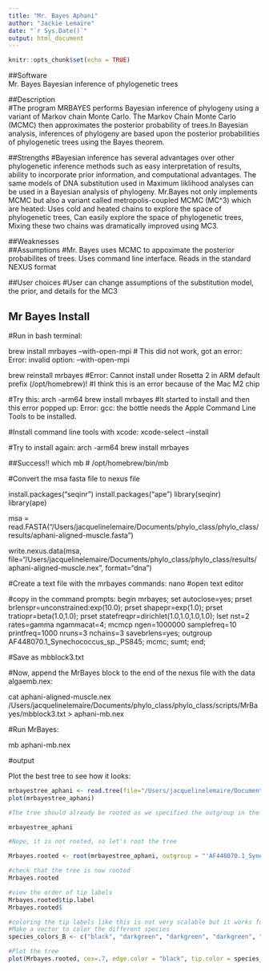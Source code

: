 ```yaml
---
title: "Mr. Bayes Aphani"
author: "Jackie Lemaire"
date: "`r Sys.Date()`"
output: html_document
---
```


```r
knitr::opts_chunk$set(echo = TRUE)
```

##Software	
Mr. Bayes
Bayesian inference of phylogenetic trees

##Description	
#The program MRBAYES performs Bayesian inference of phylogeny using a variant of Markov chain Monte Carlo. The Markov Chain Monte Carlo (MCMC) then approximates  the posterior probability of trees.In Bayesian analysis, inferences of phylogeny are based upon the posterior probabilities of phylogenetic trees using the Bayes theorem.

##Strengths
#Bayesian inference has several advantages over other phylogenetic inference methods such as easy interpretation of results, ability to incorporate prior information, and computational advantages. The same models of DNA substitution used in Maximum liklihood analyses can be used in a Bayesian analysis of phylogeny. Mr.Bayes not only implements MCMC but also a variant called metropolis-coupled MCMC (MC^3) which are heated: Uses cold and heated chains to explore the space of phylogenetic trees, Can easily explore the space of phylogenetic trees, Mixing these two chains was dramatically improved using MC3.

##Weaknesses	
##Assumptions
#Mr. Bayes uses MCMC to appoximate the posterior probabilites of trees. Uses command line interface. Reads in the standard NEXUS format

##User choices
#User can change assumptions of the substitution model, the prior, and details for the MC3 

## Mr Bayes Install

#Run in bash terminal:

brew install mrbayes --with-open-mpi
# This did not work, got an error:
Error: invalid option: --with-open-mpi

brew reinstall mrbayes
#Error: Cannot install under Rosetta 2 in ARM default prefix (/opt/homebrew)!
#I think this is an error because of the Mac M2 chip

#Try this:
arch -arm64 brew install mrbayes
#It started to install and then this error popped up: Error: gcc: the bottle needs the Apple Command Line Tools to be installed.

#Install command line tools with xcode:
xcode-select --install

#Try to install again:
arch -arm64 brew install mrbayes

##Success!!
which mb
# /opt/homebrew/bin/mb

#Convert the msa fasta file to nexus file 

install.packages("seqinr")
install.packages("ape")
library(seqinr)
library(ape)

msa = read.FASTA("/Users/jacquelinelemaire/Documents/phylo_class/phylo_class/results/aphani-aligned-muscle.fasta")

write.nexus.data(msa, file="/Users/jacquelinelemaire/Documents/phylo_class/phylo_class/results/aphani-aligned-muscle.nex", format="dna")

#Create a text file with the mrbayes commands:
nano #open text editor



#copy in the command prompts:
begin mrbayes;
 set autoclose=yes;
 prset brlenspr=unconstrained:exp(10.0);
 prset shapepr=exp(1.0);
 prset tratiopr=beta(1.0,1.0);
 prset statefreqpr=dirichlet(1.0,1.0,1.0,1.0);
 lset nst=2 rates=gamma ngammacat=4;
 mcmcp ngen=1000000 samplefreq=10 printfreq=1000 nruns=3 nchains=3 savebrlens=yes;
 outgroup AF448070.1_Synechococcus_sp._PS845;
 mcmc;
 sumt;
end;

#Save as mbblock3.txt

#Now, append the MrBayes block to the end of the nexus file with the data algaemb.nex:

cat aphani-aligned-muscle.nex /Users/jacquelinelemaire/Documents/phylo_class/phylo_class/scripts/MrBayes/mbblock3.txt > aphani-mb.nex

#Run MrBayes:

mb aphani-mb.nex

#output






Plot the best tree to see how it looks:
```r

mrbayestree_aphani <- read.tree(file="/Users/jacquelinelemaire/Documents/phylo_class/phylo_class/results/aphani-muscle-mrbayes-con.tree")
plot(mrbayestree_aphani)
```


```r
#The tree should already be rooted as we specified the outgroup in the mr bayes file but let's check

mrbayestree_aphani

#Nope, it is not rooted, so let's root the tree

Mrbayes.rooted <- root(mrbayestree_aphani, outgroup = "'AF448070.1_Synechococcus_sp._PS845'", resolve.root = TRUE)

#check that the tree is now rooted
Mrbayes.rooted
```


```r
#view the order of tip labels
Mrbayes.rooted$tip.label
Mrbayes.rooted$

#coloring the tip labels like this is not very scalable but it works for this small dataset
#Make a vector to color the different species
species_colors_B <- c("black", "darkgreen", "darkgreen", "darkgreen", "darkgreen", "darkgreen","darkred", "darkblue", "darkblue", "darkblue","darkblue", "darkblue", "darkblue")

#Plot the tree
plot(Mrbayes.rooted, cex=.7, edge.color = "black", tip.color = species_colors_B, main="A Bayesian (MrBayes) Tree of Aphanizomenon Muscle Alignment")


```
